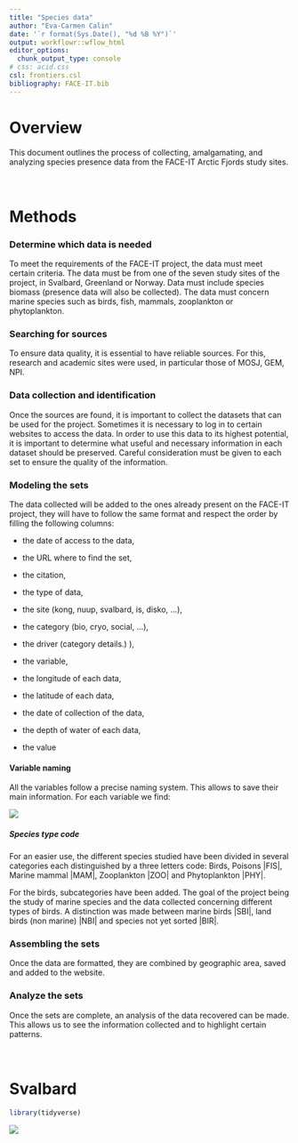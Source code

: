 ```yaml
---
title: "Species data"
author: "Eva-Carmen Calin"
date: '`r format(Sys.Date(), "%d %B %Y")`'
output: workflowr::wflow_html
editor_options:
  chunk_output_type: console
# css: acid.css
csl: frontiers.csl
bibliography: FACE-IT.bib
---
```


# Overview

This document outlines the process of collecting, amalgamating, and analyzing species presence data from the FACE-IT Arctic Fjords study sites.\
\
\

# Methods

### Determine which data is needed

To meet the requirements of the FACE-IT project, the data must meet certain criteria. The data must be from one of the seven study sites of the project, in Svalbard, Greenland or Norway. Data must include species biomass (presence data will also be collected). The data must concern marine species such as birds, fish, mammals, zooplankton or phytoplankton.\

### Searching for sources

To ensure data quality, it is essential to have reliable sources. For this, research and academic sites were used, in particular those of MOSJ, GEM, NPI.\

### Data collection and identification

Once the sources are found, it is important to collect the datasets that can be used for the project. Sometimes it is necessary to log in to certain websites to access the data. In order to use this data to its highest potential, it is important to determine what useful and necessary information in each dataset should be preserved. Careful consideration must be given to each set to ensure the quality of the information.\

### Modeling the sets

The data collected will be added to the ones already present on the FACE-IT project, they will have to follow the same format and respect the order by filling the following columns:

-   the date of access to the data,

-   the URL where to find the set,

-   the citation,

-   the type of data,

-   the site (kong, nuup, svalbard, is, disko, ...),

-   the category (bio, cryo, social, ...),

-   the driver (category details.) ),

-   the variable,

-   the longitude of each data,

-   the latitude of each data,

-   the date of collection of the data,

-   the depth of water of each data,

-   the value\

#### Variable naming

All the variables follow a precise naming system. This allows to save their main information. For each variable we find:

![](docs/assets/species_nomenclature_naming_variable.PNG)

##### Species type code

For an easier use, the different species studied have been divided in several categories each distinguished by a three letters code: Birds, Poisons \|FIS\|, Marine mammal \|MAM\|, Zooplankton \|ZOO\| and Phytoplankton \|PHY\|.

For the birds, subcategories have been added. The goal of the project being the study of marine species and the data collected concerning different types of birds. A distinction was made between marine birds \|SBI\|, land birds (non marine) \|NBI\| and species not yet sorted \|BIR\|.

### Assembling the sets

Once the data are formatted, they are combined by geographic area, saved and added to the website.

### Analyze the sets

Once the sets are complete, an analysis of the data recovered can be made. This allows us to see the information collected and to highlight certain patterns.\
\
\

# Svalbard

```r

library(tidyverse)


```

![](assets/map_disko_bay.png)

```r

```
